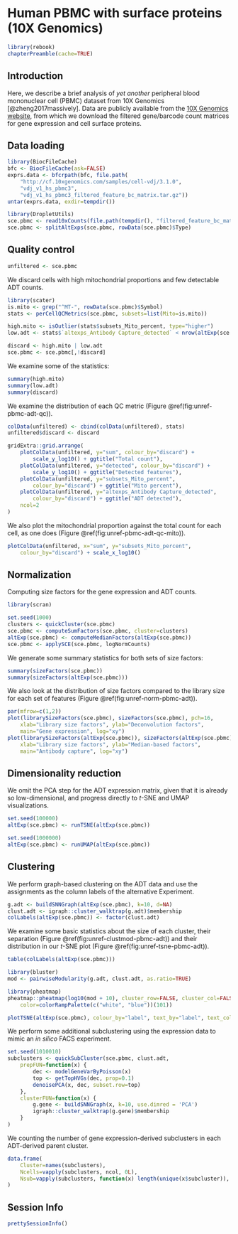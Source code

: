 # Human PBMC with surface proteins (10X Genomics)

```r
library(rebook)
chapterPreamble(cache=TRUE)
```

## Introduction

Here, we describe a brief analysis of _yet another_ peripheral blood mononuclear cell (PBMC) dataset from 10X Genomics [@zheng2017massively].
Data are publicly available from the [10X Genomics website](https://support.10xgenomics.com/single-cell-vdj/datasets/3.0.0/vdj_v1_mm_c57bl6_pbmc_5gex), from which we download the filtered gene/barcode count matrices for gene expression and cell surface proteins.

## Data loading

```r
library(BiocFileCache)
bfc <- BiocFileCache(ask=FALSE)
exprs.data <- bfcrpath(bfc, file.path(
    "http://cf.10xgenomics.com/samples/cell-vdj/3.1.0",
    "vdj_v1_hs_pbmc3",
    "vdj_v1_hs_pbmc3_filtered_feature_bc_matrix.tar.gz"))
untar(exprs.data, exdir=tempdir())

library(DropletUtils)
sce.pbmc <- read10xCounts(file.path(tempdir(), "filtered_feature_bc_matrix"))
sce.pbmc <- splitAltExps(sce.pbmc, rowData(sce.pbmc)$Type)
```

## Quality control

```r
unfiltered <- sce.pbmc
```

We discard cells with high mitochondrial proportions and few detectable ADT counts.

```r
library(scater)
is.mito <- grep("^MT-", rowData(sce.pbmc)$Symbol)
stats <- perCellQCMetrics(sce.pbmc, subsets=list(Mito=is.mito))

high.mito <- isOutlier(stats$subsets_Mito_percent, type="higher")
low.adt <- stats$`altexps_Antibody Capture_detected` < nrow(altExp(sce.pbmc))/2

discard <- high.mito | low.adt
sce.pbmc <- sce.pbmc[,!discard]
```

We examine some of the statistics:

```r
summary(high.mito)
summary(low.adt)
summary(discard)
```

We examine the distribution of each QC metric (Figure \@ref(fig:unref-pbmc-adt-qc)).

```r
colData(unfiltered) <- cbind(colData(unfiltered), stats)
unfiltered$discard <- discard

gridExtra::grid.arrange(
    plotColData(unfiltered, y="sum", colour_by="discard") +
        scale_y_log10() + ggtitle("Total count"),
    plotColData(unfiltered, y="detected", colour_by="discard") +
        scale_y_log10() + ggtitle("Detected features"),
    plotColData(unfiltered, y="subsets_Mito_percent",
        colour_by="discard") + ggtitle("Mito percent"),
    plotColData(unfiltered, y="altexps_Antibody Capture_detected",
        colour_by="discard") + ggtitle("ADT detected"),
    ncol=2
)
```

We also plot the mitochondrial proportion against the total count for each cell, as one does (Figure \@ref(fig:unref-pbmc-adt-qc-mito)).

```r
plotColData(unfiltered, x="sum", y="subsets_Mito_percent",
    colour_by="discard") + scale_x_log10()
```

## Normalization

Computing size factors for the gene expression and ADT counts.

```r
library(scran)

set.seed(1000)
clusters <- quickCluster(sce.pbmc)
sce.pbmc <- computeSumFactors(sce.pbmc, cluster=clusters)
altExp(sce.pbmc) <- computeMedianFactors(altExp(sce.pbmc))
sce.pbmc <- applySCE(sce.pbmc, logNormCounts)
```

We generate some summary statistics for both sets of size factors:

```r
summary(sizeFactors(sce.pbmc))
summary(sizeFactors(altExp(sce.pbmc)))
```

We also look at the distribution of size factors compared to the library size for each set of features (Figure \@ref(fig:unref-norm-pbmc-adt)).

```r
par(mfrow=c(1,2))
plot(librarySizeFactors(sce.pbmc), sizeFactors(sce.pbmc), pch=16,
    xlab="Library size factors", ylab="Deconvolution factors", 
    main="Gene expression", log="xy")
plot(librarySizeFactors(altExp(sce.pbmc)), sizeFactors(altExp(sce.pbmc)), pch=16,
    xlab="Library size factors", ylab="Median-based factors", 
    main="Antibody capture", log="xy")
```

## Dimensionality reduction

We omit the PCA step for the ADT expression matrix, given that it is already so low-dimensional,
and progress directly to $t$-SNE and UMAP visualizations.

```r
set.seed(100000)
altExp(sce.pbmc) <- runTSNE(altExp(sce.pbmc))

set.seed(1000000)
altExp(sce.pbmc) <- runUMAP(altExp(sce.pbmc))
```

## Clustering

We perform graph-based clustering on the ADT data and use the assignments as the column labels of the alternative Experiment.

```r
g.adt <- buildSNNGraph(altExp(sce.pbmc), k=10, d=NA)
clust.adt <- igraph::cluster_walktrap(g.adt)$membership
colLabels(altExp(sce.pbmc)) <- factor(clust.adt)
```

We examine some basic statistics about the size of each cluster, 
their separation (Figure \@ref(fig:unref-clustmod-pbmc-adt))
and their distribution in our $t$-SNE plot (Figure \@ref(fig:unref-tsne-pbmc-adt)).

```r
table(colLabels(altExp(sce.pbmc)))
```

```r
library(bluster)
mod <- pairwiseModularity(g.adt, clust.adt, as.ratio=TRUE)

library(pheatmap)
pheatmap::pheatmap(log10(mod + 10), cluster_row=FALSE, cluster_col=FALSE,
    color=colorRampPalette(c("white", "blue"))(101))
```

```r
plotTSNE(altExp(sce.pbmc), colour_by="label", text_by="label", text_colour="red")
```

We perform some additional subclustering using the expression data to mimic an _in silico_ FACS experiment.

```r
set.seed(1010010)
subclusters <- quickSubCluster(sce.pbmc, clust.adt,
    prepFUN=function(x) {
        dec <- modelGeneVarByPoisson(x)
        top <- getTopHVGs(dec, prop=0.1)
        denoisePCA(x, dec, subset.row=top)
    }, 
    clusterFUN=function(x) {
        g.gene <- buildSNNGraph(x, k=10, use.dimred = 'PCA')
        igraph::cluster_walktrap(g.gene)$membership
    }
)
```

We counting the number of gene expression-derived subclusters in each ADT-derived parent cluster.

```r
data.frame(
    Cluster=names(subclusters),
    Ncells=vapply(subclusters, ncol, 0L),
    Nsub=vapply(subclusters, function(x) length(unique(x$subcluster)), 0L)
)
```

## Session Info {-}

```r
prettySessionInfo()
```

